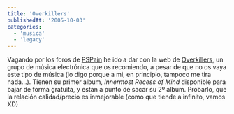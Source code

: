 ```yaml
---
title: 'Overkillers'
publishedAt: '2005-10-03'
categories:
  - 'musica'
  - 'legacy'
---
```


Vagando por los foros de [PSPain](http://www.pspain.com/) he ido a dar con la web de [Overkillers](http://overkillers.hades-music.com/), un grupo de música electrónica que os recomiendo, a pesar de que no os vaya este tipo de música (lo digo porque a mi, en principio, tampoco me tira nada...). Tienen su primer album, _Innermost Recess of Mind_ disponible para bajar de forma gratuita, y estan a punto de sacar su 2º album. Probarlo, que la relación calidad/precio es inmejorable (como que tiende a infinito, vamos XD)
